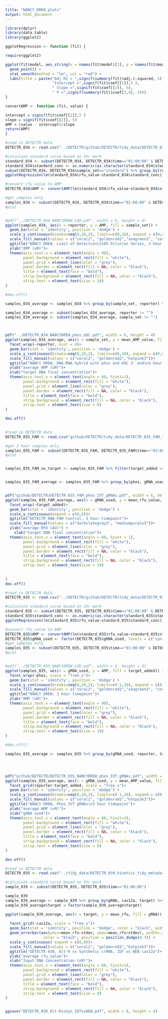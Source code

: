 ```yaml
---
title: "NANCY_DREW_plots"
output: html_document
---
```


```r
library(dplyr)
library(data.table)
library(ggplot2)
```


```r
ggplotRegression <- function (fit) {

require(ggplot2)

ggplot(fit$model, aes_string(x = names(fit$model)[2], y = names(fit$model)[1])) + 
  geom_point() +
  stat_smooth(method = "lm", col = "red") +
  labs(title = paste("Adj R2 = ",signif(summary(fit)$adj.r.squared, 5),
                     "Intercept =",signif(fit$coef[[1]],5 ),
                     " Slope =",signif(fit$coef[[2]], 5),
                     " P =",signif(summary(fit)$coef[2,4], 5)))
}
```

```r
convertAMP <- function (fit, value) {

intercept = signif(fit$coef[[1]],5 )
slope = signif(fit$coef[[2]], 5)
AMP = (value - intercept)/slope
return(AMP)
}
```
 
```r
#read in DETECTR data
DETECTR_034 <- read.csv("../DETECTR/github/DETECTR/tidy_data/DETECTR_034_tidy_metadata.csv")

#calculate standard curve based on 1hr mark
standard_034 <- subset(DETECTR_034, DETECTR_034$time=="01:00:00" & DETECTR_034$sample_set=="standard")
standard_034$standard_conc <- as.numeric(as.character(standard_034$standard_conc))
subset(DETECTR_034, DETECTR_034$sample_set=="standard") %>% group_by(replicate, standard_conc) %>% summarize (rfu_total=sum(rfu_value))
ggplotRegression(lm(standard_034$rfu_value~standard_034$standard_conc))

#convert rfu_value to AMP
DETECTR_034$AMP <- convertAMP(lm(standard_034$rfu_value~standard_034$standard_conc), DETECTR_034$rfu_value)

#get samples only
samples_034 <- subset(DETECTR_034, DETECTR_034$time=="01:00:00" & DETECTR_034$sample_set!="standard")
#plot


#pdf("../DETECTR_034_NANCYDREW_LOD.pdf", width = 6, height = 4)
ggplot(samples_034, aes(x = reporter, y = AMP, fill = sample_set)) +
  geom_bar(stat = 'identity', position = 'dodge') +
  scale_y_continuous(breaks=seq(0,10,2), limits=c(0,10), expand = c(0,0))+
  scale_fill_manual(values = c("coral2", "goldenrod2","seagreen3", "coral"))+
  ggtitle("NANCY DREW, Limit of Detection\n10X Dilution Series, 3 hour timepoint")+
  ylab("AMP (uM)")+
  theme(axis.text.x = element_text(angle = 90), 
        panel.background = element_rect(fill = "white"),
        panel.grid = element_line(color = "grey"),
        panel.border = element_rect(fill = NA, color = "black"),
        title = element_text(face = "bold"),
        strip.background = element_rect(fill = NA, color = "black"),
        strip.text = element_text(size = 10)
)

#dev.off()

samples_034_average <- samples_034 %>% group_by(sample_set, reporter) %>% summarize (mean_AMP_value = mean(AMP))

samples_034_average <- subset(samples_034_average, reporter != "")
samples_034_average <- subset(samples_034_average, sample_set != "")



pdf("../DETECTR_034_NANCYDREW_phos_ddC.pdf", width = 6, height = 4)
ggplot(samples_034_average, aes(x = sample_set, y = mean_AMP_value, fill = sample_set)) +
  facet_wrap(~reporter, ncol = 4)+
  geom_bar(stat = 'identity', position = 'dodge') +
  scale_y_continuous(breaks=seq(0,10,2), limits=c(0,10), expand = c(0,0))+
  scale_fill_manual(values = c("coral2", "goldenrod2","hotpink3"))+
  ggtitle("NANCY DREW, DNA-RNA hybrid with phos and ddC 3' end\n3 hour timepoint")+
  ylab("average AMP (uM)")+
  xlab("target DNA final concentration")+
  theme(axis.text.x = element_text(angle = 60, hjust=1), 
        panel.background = element_rect(fill = "white"),
        panel.grid = element_line(color = "grey"),
        panel.border = element_rect(fill = NA, color = "black"),
        title = element_text(face = "bold"),
        strip.background = element_rect(fill = NA, color = "black"),
        strip.text = element_text(size = 8)
)

dev.off()
        
```



```r

#read in DETECTR data
DETECTR_035_FAM <- read.csv("github/DETECTR/tidy_data/DETECTR_035_FAM_tidy_metadata.csv")

#get 3 hour samples only
samples_035_FAM <- subset(DETECTR_035_FAM, DETECTR_035_FAM$time=="03:00:00")
#plot


samples_035_FAM_no_target <- samples_035_FAM %>% filter(target_added == "no_target" ) %>% group_by(phos, gRNA_used) %>% summarize (mean = mean(rfu_value))


samples_035_FAM_average <- samples_035_FAM %>% group_by(phos, gRNA_used, target_added) %>% summarize (mean_rfu_value = mean(rfu_value))


pdf("github/DETECTR/DETECTR_035_FAM_phos_IVT_gRNAs.pdf", width = 6, height = 4)
ggplot(samples_035_FAM_average, aes(x = gRNA_used, y = mean_rfu_value, fill = phos)) +
  facet_wrap(~target_added)+
  geom_bar(stat = 'identity', position = 'dodge') +
  scale_y_continuous(expand = c(0,0))+
  ggtitle("DETECTR RNA-FAM Control, 3 hour timepoint")+
  scale_fill_manual(values = c("darkslategray3", "mediumpurple3"))+
  ylab("average RFU (AU)") +
    xlab("target DNA final concentration")+
  theme(axis.text.x = element_text(angle = 60, hjust = 1), 
        panel.background = element_rect(fill = "white"),
        panel.grid = element_line(color = "grey"),
        panel.border = element_rect(fill = NA, color = "black"),
        title = element_text(face = "bold"),
        strip.background = element_rect(fill = NA, color = "black"),
        strip.text = element_text(size = 10)
          
        
)
dev.off()

```

```r
#read in DETECTR data
DETECTR_035 <- read.csv("../DETECTR/github/DETECTR/tidy_data/DETECTR_035_Luciferase_tidy_metadata.csv")

#calculate standard curve based on 1hr mark
standard_035 <- subset(DETECTR_035, DETECTR_035$time=="01:00:00" & DETECTR_035$reporter=="standard")
standard_035$standard_conc <- as.numeric(as.character(standard_035$standard_conc))
ggplotRegression(lm(standard_035$rfu_value~standard_035$standard_conc))

#convert rfu_value to AMP
DETECTR_035$AMP <- convertAMP(lm(standard_035$rfu_value~standard_035$standard_conc), DETECTR_035$rfu_value)
DETECTR_035$gRNA_used <- factor(DETECTR_035$gRNA_used, levels = c("syn-C11","IVT-C11","IVT-B1","IVT-H6", "IVT-G8", "IVT-C4","syn-C11_no_gRNA", "C11-no_gRNA", "B1-no_gRNA","H6--no_gRNA", "G8-no_gRNA","C4-no_gRNA"))
#get samples only
samples_035 <- subset(DETECTR_035, DETECTR_035$time=="01:00:00" & DETECTR_035$reporter!="standard")
#plot


#pdf("../DETECTR_035_NANCYDREW_LOD.pdf", width = 6, height = 4)
ggplot(samples_035, aes(x = gRNA_used, y = AMP, fill = target_added)) +
  facet_wrap(~phos, scale = "free_x")+
  geom_bar(stat = 'identity', position = 'dodge') +
  scale_y_continuous(breaks=seq(0,10,2), limits=c(-1,10), expand = c(0,0))+
  scale_fill_manual(values = c("coral2", "goldenrod2","seagreen3", "coral"))+
  ggtitle("NANCY DREW, 3 hour timepoint")+
  ylab("AMP (uM)")+
  theme(axis.text.x = element_text(angle = 90), 
        panel.background = element_rect(fill = "white"),
        panel.grid = element_line(color = "grey"),
        panel.border = element_rect(fill = NA, color = "black"),
        title = element_text(face = "bold"),
        strip.background = element_rect(fill = NA, color = "black"),
        strip.text = element_text(size = 10)
)

#dev.off()

samples_035_average <- samples_035 %>% group_by(gRNA_used, reporter, target_added, phos) %>% summarize (mean_AMP_value = mean(AMP))




pdf("github/DETECTR/DETECTR_035_NANCYDREW_phos_IVT_gRNAs.pdf", width = 7, height = 6)
ggplot(samples_035_average, aes(x = gRNA_used, y = mean_AMP_value, fill = phos)) +
  facet_grid(reporter~target_added, scale = "free_x")+
  geom_bar(stat = 'identity', position = 'dodge') +
  scale_y_continuous(breaks=seq(0,10,2), limits=c(-1,10), expand = c(0,0))+
  scale_fill_manual(values = c("coral2", "goldenrod2","hotpink3"))+
  ggtitle("NANCY DREW, Phos IVT gRNAs\n3 hour timepoint")+
  ylab("average AMP (uM)")+
  xlab("gRNA used")+
  theme(axis.text.x = element_text(angle = 60, hjust=1), 
        panel.background = element_rect(fill = "white"),
        panel.grid = element_line(color = "grey"),
        panel.border = element_rect(fill = NA, color = "black"),
        title = element_text(face = "bold"),
        strip.background = element_rect(fill = NA, color = "black"),
        strip.text = element_text(size = 8)
)

dev.off()
```




```r
 
#read in DETECTR data
DETECTR_035 <- read.csv("../tidy_data/DETECTR_039_kinetics_tidy_metadata.csv")

#calculate standard curve based on 1hr mark
sample_039 <- subset(DETECTR_035, DETECTR_035$time=="01:00:00")

sample_039
sample_039_average <- sample_039 %>% group_by(gRNA, cas12a, target) %>% summarize (mean_rfu = mean(rfu_value), stdev = sd(rfu_value))
sample_039_average$target = factor(sample_039_average$target)

ggplot(sample_039_average, aes(x = target, y = mean_rfu, fill = gRNA)) +
  
  facet_grid(~cas12a, scale = "free_x")+
  geom_bar(stat = 'identity', position = "dodge", color = "black", width = 0.7) +
  geom_errorbar(aes(ymin=mean_rfu-stdev, ymax=mean_rfu+stdev), width=.2,
                 color = "black", position = position_dodge(0.7)) +
  scale_y_continuous( expand = c(0,0))+
  scale_fill_manual(values = c("coral2", "goldenrod2","hotpink3"))+
  ggtitle("DETECTR 039, Alt-R vs Synthetic crRNA, IDT vs NEB cas12a")+
  ylab("average rfu_value")+
  xlab("Input DNA Concentration (nM)")+
  theme(axis.text.x = element_text(angle = 60, hjust=1), 
        panel.background = element_rect(fill = "white"),
        panel.grid = element_line(color = "grey"),
        panel.border = element_rect(fill = NA, color = "black"),
        title = element_text(face = "bold"),
        strip.background = element_rect(fill = NA, color = "black"),
        strip.text = element_text(size = 8)
)


ggsave("DETECTR_039_Alt-RvsSyn_IDTvsNEB.pdf", width = 8, height = 4)
```